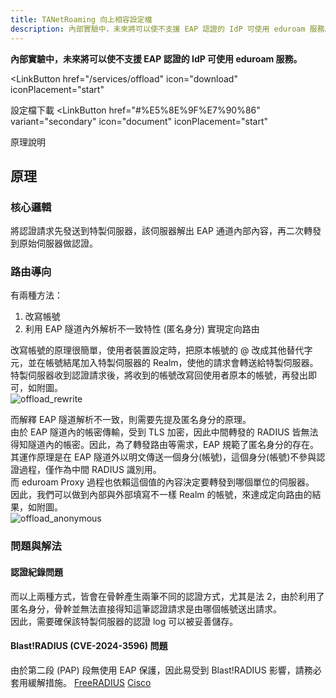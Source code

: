 ```yaml
---
title: TANetRoaming 向上相容設定檔
description: 內部實驗中，未來將可以使不支援 EAP 認證的 IdP 可使用 eduroam 服務。
---
```

**內部實驗中，未來將可以使不支援 EAP 認證的 IdP 可使用 eduroam 服務。**


<LinkButton
  href="/services/offload"
  icon="download"
  iconPlacement="start"
>
  設定檔下載 <Badge text="開發中" variant="tip" />
</LinkButton>
<LinkButton
  href="#%E5%8E%9F%E7%90%86"
  variant="secondary"
  icon="document"
  iconPlacement="start"
>
  原理說明
</LinkButton>

## 原理
### 核心邏輯
將認證請求先發送到特製伺服器，該伺服器解出 EAP 通道內部內容，再二次轉發到原始伺服器做認證。
### 路由導向
有兩種方法：

1. 改寫帳號
2. 利用 EAP 隧道內外解析不一致特性 (匿名身分) 實現定向路由

改寫帳號的原理很簡單，使用者裝置設定時，把原本帳號的 @ 改成其他替代字元，並在帳號結尾加入特製伺服器的 Realm，使他的請求會轉送給特製伺服器。  
特製伺服器收到認證請求後，將收到的帳號改寫回使用者原本的帳號，再發出即可，如附圖。  
![offload_rewrite](offload/offload_rewrite.png)

而解釋 EAP 隧道解析不一致，則需要先提及匿名身分的原理。  
由於 EAP 隧道內的帳密傳輸，受到 TLS 加密，因此中間轉發的 RADIUS 皆無法得知隧道內的帳密。因此，為了轉發路由等需求，EAP 規範了匿名身分的存在。  
其運作原理是在 EAP 隧道外以明文傳送一個身分(帳號)，這個身分(帳號)不參與認證過程，僅作為中間 RADIUS 識別用。  
而 eduroam Proxy 過程也依賴這個值的內容決定要轉發到哪個單位的伺服器。  
因此，我們可以做到內部與外部填寫不一樣 Realm 的帳號，來達成定向路由的結果，如附圖。  
![offload_anonymous](offload/offload_anonymous.png)

### 問題與解法
#### 認證紀錄問題
而以上兩種方式，皆會在骨幹產生兩筆不同的認證方式，尤其是法 2，由於利用了匿名身分，骨幹並無法直接得知這筆認證請求是由哪個帳號送出請求。  
因此，需要確保該特製伺服器的認證 log 可以被妥善儲存。  
#### Blast!RADIUS (CVE-2024-3596) 問題
由於第二段 (PAP) 段無使用 EAP 保護，因此易受到 Blast!RADIUS 影響，請務必套用緩解措施。 [FreeRADIUS](https://www.freeradius.org/vul_notifications/2024/07/09/blastradius.html) [Cisco](https://www.cisco.com/c/zh_tw/support/docs/security/identity-services-engine/222287-blast-radius-cve-2024-3596-protocol-sp.html)
